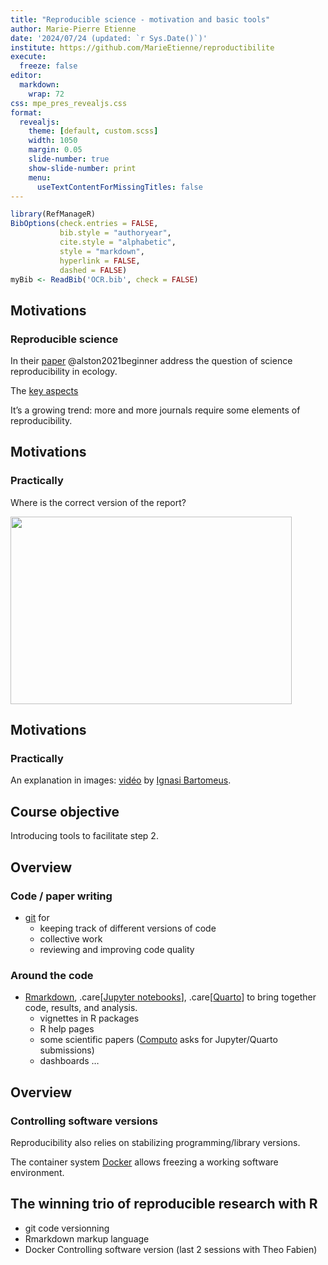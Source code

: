 ```yaml
---
title: "Reproducible science - motivation and basic tools"
author: Marie-Pierre Etienne
date: '2024/07/24 (updated: `r Sys.Date()`)'
institute: https://github.com/MarieEtienne/reproductibilite
execute: 
  freeze: false
editor: 
  markdown: 
    wrap: 72
css: mpe_pres_revealjs.css
format:
  revealjs: 
    theme: [default, custom.scss]
    width: 1050
    margin: 0.05
    slide-number: true
    show-slide-number: print
    menu:
      useTextContentForMissingTitles: false
---
```




```r
library(RefManageR)
BibOptions(check.entries = FALSE,
           bib.style = "authoryear",
           cite.style = "alphabetic",
           style = "markdown",
           hyperlink = FALSE,
           dashed = FALSE)
myBib <- ReadBib('OCR.bib', check = FALSE)
```



## Motivations 

### Reproducible science

In their [paper](resources/bes2.1801.pdf) @alston2021beginner address the question of science reproducibility in ecology.  

The [key aspects](resources/bes2.1801_crop.pdf)  

It’s a growing trend: more and more journals require some elements of reproducibility.



## Motivations 

### Practically

Where is the correct version of the report?


![](resources/figs/rapports.png){width=450 height=300}



## Motivations 

### Practically

An explanation in images: [vidéo](https://youtu.be/s3JldKoA0zw) by [Ignasi Bartomeus](https://bartomeuslab.com/).


## Course objective

[Introducing tools to facilitate step 2.]{.h1}


## Overview 

### Code / paper writing

- [[git](https://git-scm.com/)]{.care} for
  - keeping track of different versions of code  
  - collective work  
  - reviewing and improving code quality  

### Around the code

- [[Rmarkdown](https://rmarkdown.rstudio.com/)]{.care}, .care[[Jupyter notebooks](https://jupyter.org/)], .care[[Quarto](https://quarto.org/)] to bring together code, results, and analysis.  
  - vignettes in R packages  
  - R help pages  
  - some scientific papers ([Computo](https://computo.sfds.asso.fr/) asks for Jupyter/Quarto submissions)  
  - dashboards …

## Overview 


### Controlling software versions

Reproducibility also relies on stabilizing programming/library versions.  

The container system [[Docker](https://www.docker.com/)]{.care} allows freezing a working software environment.


## The winning trio of reproducible research with R

- [git]{.care}  code versionning 
- [Rmarkdown]{.care} markup language  
- [Docker]{.care}  Controlling software version (last 2 sessions with Theo Fabien)



